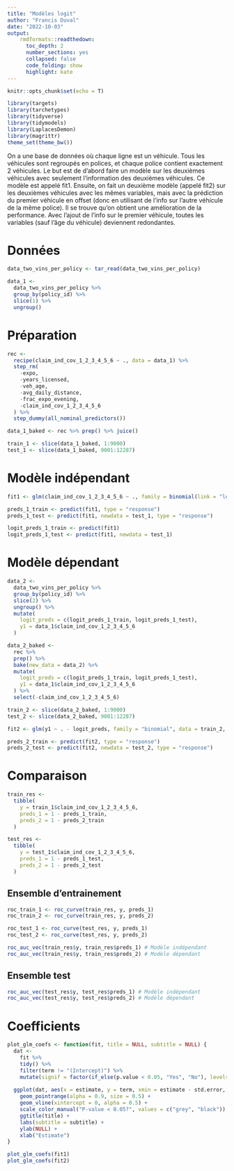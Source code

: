 ```yaml
---
title: "Modèles logit"
author: "Francis Duval"
date: "2022-10-03"
output:
    rmdformats::readthedown:
      toc_depth: 2
      number_sections: yes
      collapsed: false
      code_folding: show
      highlight: kate
---
```


```r
knitr::opts_chunk$set(echo = T)
```

```r
library(targets)
library(tarchetypes)
library(tidyverse)
library(tidymodels)
library(LaplacesDemon)
library(magrittr)
theme_set(theme_bw())
```

On a une base de données où chaque ligne est un véhicule. Tous les véhicules sont regroupés en polices, et chaque police contient exactement 2 véhicules. Le but est de d'abord faire un modèle sur les deuxièmes véhicules avec seulement l'information des deuxièmes véhicules. Ce modèle est appelé fit1. Ensuite, on fait un deuxième modèle (appelé fit2) sur les deuxièmes véhicules avec les mêmes variables, mais avec la prédiction du premier véhicule en offset (donc en utilisant de l'info sur l'autre véhicule de la même police). Il se trouve qu'on obtient une amélioration de la performance. Avec l'ajout de l'info sur le premier véhicule, toutes les variables (sauf l'âge du véhicule) deviennent redondantes.

# Données

```r
data_two_vins_per_policy <- tar_read(data_two_vins_per_policy)
```

```r
data_1 <- 
  data_two_vins_per_policy %>% 
  group_by(policy_id) %>% 
  slice(1) %>% 
  ungroup()
```

# Préparation

```r
rec <- 
  recipe(claim_ind_cov_1_2_3_4_5_6 ~ ., data = data_1) %>% 
  step_rm(
    -expo, 
    -years_licensed,
    -veh_age, 
    -avg_daily_distance,
    -frac_expo_evening,
    -claim_ind_cov_1_2_3_4_5_6
  ) %>% 
  step_dummy(all_nominal_predictors())
```

```r
data_1_baked <- rec %>% prep() %>% juice()
```

```r
train_1 <- slice(data_1_baked, 1:9000)
test_1 <- slice(data_1_baked, 9001:12287)
```

# Modèle indépendant

```r
fit1 <- glm(claim_ind_cov_1_2_3_4_5_6 ~ ., family = binomial(link = "logit"), data = train_1)

preds_1_train <- predict(fit1, type = "response")
preds_1_test <- predict(fit1, newdata = test_1, type = "response")

logit_preds_1_train <- predict(fit1)
logit_preds_1_test <- predict(fit1, newdata = test_1)
```

# Modèle dépendant

```r
data_2 <- 
  data_two_vins_per_policy %>% 
  group_by(policy_id) %>% 
  slice(2) %>% 
  ungroup() %>% 
  mutate(
    logit_preds = c(logit_preds_1_train, logit_preds_1_test),
    y1 = data_1$claim_ind_cov_1_2_3_4_5_6
  ) 
```

```r
data_2_baked <- 
  rec %>% 
  prep() %>%
  bake(new_data = data_2) %>% 
  mutate(
    logit_preds = c(logit_preds_1_train, logit_preds_1_test),
    y1 = data_1$claim_ind_cov_1_2_3_4_5_6
  ) %>% 
  select(-claim_ind_cov_1_2_3_4_5_6)
```

```r
train_2 <- slice(data_2_baked, 1:9000)
test_2 <- slice(data_2_baked, 9001:12287)
```

```r
fit2 <- glm(y1 ~ . - logit_preds, family = "binomial", data = train_2, offset = logit_preds)

preds_2_train <- predict(fit2, type = "response")
preds_2_test <- predict(fit2, newdata = test_2, type = "response")
```

# Comparaison

```r
train_res <- 
  tibble(
    y = train_1$claim_ind_cov_1_2_3_4_5_6,
    preds_1 = 1 - preds_1_train,
    preds_2 = 1 - preds_2_train
  )

test_res <- 
  tibble(
    y = test_1$claim_ind_cov_1_2_3_4_5_6,
    preds_1 = 1 - preds_1_test,
    preds_2 = 1 - preds_2_test
  )
```

## Ensemble d'entrainement

```r
roc_train_1 <- roc_curve(train_res, y, preds_1)
roc_train_2 <- roc_curve(train_res, y, preds_2)

roc_test_1 <- roc_curve(test_res, y, preds_1)
roc_test_2 <- roc_curve(test_res, y, preds_2)
```

```r
roc_auc_vec(train_res$y, train_res$preds_1) # Modèle indépendant
roc_auc_vec(train_res$y, train_res$preds_2) # Modèle dépendant
```

## Ensemble test

```r
roc_auc_vec(test_res$y, test_res$preds_1) # Modèle indépendant
roc_auc_vec(test_res$y, test_res$preds_2) # Modèle dépendant
```

# Coefficients

```r
plot_glm_coefs <- function(fit, title = NULL, subtitle = NULL) {
  dat <- 
    fit %>% 
    tidy() %>% 
    filter(term != "(Intercept)") %>% 
    mutate(signif = factor(if_else(p.value < 0.05, "Yes", "No"), levels = c("No", "Yes")))
  
  ggplot(dat, aes(x = estimate, y = term, xmin = estimate - std.error, xmax = estimate + std.error, color = signif)) +
    geom_pointrange(alpha = 0.9, size = 0.5) +
    geom_vline(xintercept = 0, alpha = 0.5) +
    scale_color_manual("P-value < 0.05?", values = c("grey", "black")) +
    ggtitle(title) +
    labs(subtitle = subtitle) +
    ylab(NULL) +
    xlab("Estimate")
}
```

```r
plot_glm_coefs(fit1)
plot_glm_coefs(fit2)
```
